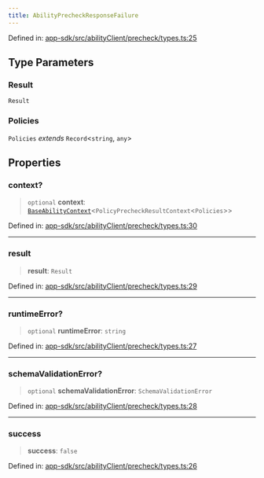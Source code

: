 ```yaml
---
title: AbilityPrecheckResponseFailure
---
```


Defined in: [app-sdk/src/abilityClient/precheck/types.ts:25](https://github.com/LIT-Protocol/Vincent/blob/1ec4d670031700c70e1e2ba1640f87d4b5f07fe8/packages/libs/app-sdk/src/abilityClient/precheck/types.ts#L25)

## Type Parameters

### Result

`Result`

### Policies

`Policies` *extends* `Record`\<`string`, `any`\>

## Properties

### context?

> `optional` **context**: [`BaseAbilityContext`](./BaseAbilityContext)\<`PolicyPrecheckResultContext`\<`Policies`\>\>

Defined in: [app-sdk/src/abilityClient/precheck/types.ts:30](https://github.com/LIT-Protocol/Vincent/blob/1ec4d670031700c70e1e2ba1640f87d4b5f07fe8/packages/libs/app-sdk/src/abilityClient/precheck/types.ts#L30)

***

### result

> **result**: `Result`

Defined in: [app-sdk/src/abilityClient/precheck/types.ts:29](https://github.com/LIT-Protocol/Vincent/blob/1ec4d670031700c70e1e2ba1640f87d4b5f07fe8/packages/libs/app-sdk/src/abilityClient/precheck/types.ts#L29)

***

### runtimeError?

> `optional` **runtimeError**: `string`

Defined in: [app-sdk/src/abilityClient/precheck/types.ts:27](https://github.com/LIT-Protocol/Vincent/blob/1ec4d670031700c70e1e2ba1640f87d4b5f07fe8/packages/libs/app-sdk/src/abilityClient/precheck/types.ts#L27)

***

### schemaValidationError?

> `optional` **schemaValidationError**: `SchemaValidationError`

Defined in: [app-sdk/src/abilityClient/precheck/types.ts:28](https://github.com/LIT-Protocol/Vincent/blob/1ec4d670031700c70e1e2ba1640f87d4b5f07fe8/packages/libs/app-sdk/src/abilityClient/precheck/types.ts#L28)

***

### success

> **success**: `false`

Defined in: [app-sdk/src/abilityClient/precheck/types.ts:26](https://github.com/LIT-Protocol/Vincent/blob/1ec4d670031700c70e1e2ba1640f87d4b5f07fe8/packages/libs/app-sdk/src/abilityClient/precheck/types.ts#L26)
